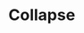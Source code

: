 # Collapse


<!-- ```
<ListOrdered>
  <ListOrdered.Item>
    content
  </ListOrdered.Item>
</ListOrdered>
```

<ArgsTable of={ListOrdered} />

## ListOrdered.Item

<ArgsTable of={ListOrdered.Item} />

### ListOrderedTwoColumnsLg

```
<ListOrdered isTwoColumns={true}>
  <ListOrdered.Item>
    content
  </ListOrdered.Item>
</ListOrdered>
``` -->
